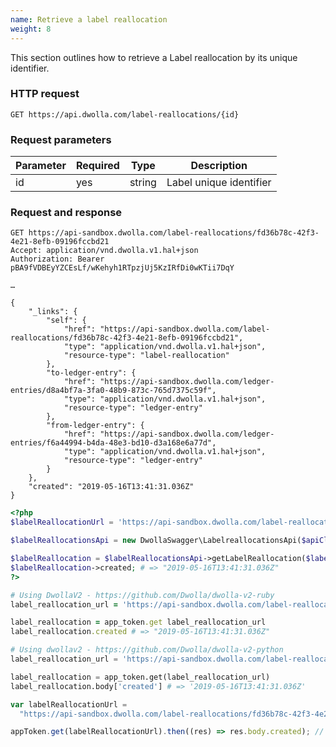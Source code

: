 ```yaml
---
name: Retrieve a label reallocation
weight: 8
---
```


This section outlines how to retrieve a Label reallocation by its unique identifier.

### HTTP request

`GET https://api.dwolla.com/label-reallocations/{id}`

### Request parameters

| Parameter | Required | Type   | Description             |
| --------- | -------- | ------ | ----------------------- |
| id        | yes      | string | Label unique identifier |

### Request and response

```raw
GET https://api-sandbox.dwolla.com/label-reallocations/fd36b78c-42f3-4e21-8efb-09196fccbd21
Accept: application/vnd.dwolla.v1.hal+json
Authorization: Bearer pBA9fVDBEyYZCEsLf/wKehyh1RTpzjUj5KzIRfDi0wKTii7DqY

…

{
    "_links": {
        "self": {
            "href": "https://api-sandbox.dwolla.com/label-reallocations/fd36b78c-42f3-4e21-8efb-09196fccbd21",
            "type": "application/vnd.dwolla.v1.hal+json",
            "resource-type": "label-reallocation"
        },
        "to-ledger-entry": {
            "href": "https://api-sandbox.dwolla.com/ledger-entries/d8a4bf7a-3fa0-48b9-873c-765d7375c59f",
            "type": "application/vnd.dwolla.v1.hal+json",
            "resource-type": "ledger-entry"
        },
        "from-ledger-entry": {
            "href": "https://api-sandbox.dwolla.com/ledger-entries/f6a44994-b4da-48e3-bd10-d3a168e6a77d",
            "type": "application/vnd.dwolla.v1.hal+json",
            "resource-type": "ledger-entry"
        }
    },
    "created": "2019-05-16T13:41:31.036Z"
}
```

```php
<?php
$labelReallocationUrl = 'https://api-sandbox.dwolla.com/label-reallocations/fd36b78c-42f3-4e21-8efb-09196fccbd21';

$labelReallocationsApi = new DwollaSwagger\LabelreallocationsApi($apiClient);

$labelReallocation = $labelReallocationsApi->getLabelReallocation($labelReallocationUrl);
$labelReallocation->created; # => "2019-05-16T13:41:31.036Z"
?>
```

```ruby
# Using DwollaV2 - https://github.com/Dwolla/dwolla-v2-ruby
label_reallocation_url = 'https://api-sandbox.dwolla.com/label-reallocations/fd36b78c-42f3-4e21-8efb-09196fccbd21'

label_reallocation = app_token.get label_reallocation_url
label_reallocation.created # => "2019-05-16T13:41:31.036Z"
```

```python
# Using dwollav2 - https://github.com/Dwolla/dwolla-v2-python
label_reallocation_url = 'https://api-sandbox.dwolla.com/label-reallocations/fd36b78c-42f3-4e21-8efb-09196fccbd21'

label_reallocation = app_token.get(label_reallocation_url)
label_reallocation.body['created'] # => '2019-05-16T13:41:31.036Z'
```

```javascript
var labelReallocationUrl =
  "https://api-sandbox.dwolla.com/label-reallocations/fd36b78c-42f3-4e21-8efb-09196fccbd21";

appToken.get(labelReallocationUrl).then((res) => res.body.created); // => '2019-05-16T13:41:31.036Z'
```
